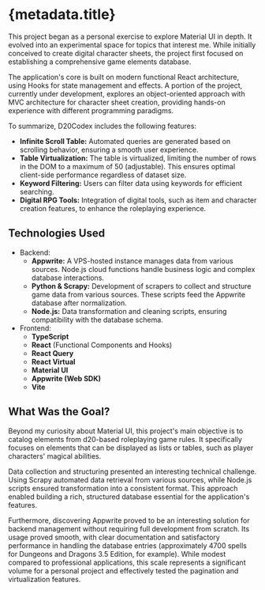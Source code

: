 
# {metadata.title}

<HorizontalGallery images={metadata.gallery} title={metadata.title} />

<ProjectExternalLinks urls={metadata.urls} />

This project began as a personal exercise to explore Material UI in depth. It evolved into an experimental space for topics that interest me. While initially conceived to create digital character sheets, the project first focused on establishing a comprehensive game elements database.

The application's core is built on modern functional React architecture, using Hooks for state management and effects. A portion of the project, currently under development, explores an object-oriented approach with MVC architecture for character sheet creation, providing hands-on experience with different programming paradigms.

To summarize, D20Codex includes the following features:
- **Infinite Scroll Table:** Automated queries are generated based on scrolling behavior, ensuring a smooth user experience.
- **Table Virtualization:** The table is virtualized, limiting the number of rows in the DOM to a maximum of 50 (adjustable). This ensures optimal client-side performance regardless of dataset size.
- **Keyword Filtering:** Users can filter data using keywords for efficient searching.
- **Digital RPG Tools:** Integration of digital tools, such as item and character creation features, to enhance the roleplaying experience.

## Technologies Used
- Backend:
  - **Appwrite:** A VPS-hosted instance manages data from various sources. Node.js cloud functions handle business logic and complex database interactions.
  - **Python & Scrapy:** Development of scrapers to collect and structure game data from various sources. These scripts feed the Appwrite database after normalization.
  - **Node.js:** Data transformation and cleaning scripts, ensuring compatibility with the database schema.
- Frontend:
  - **TypeScript**
  - **React** (Functional Components and Hooks)
  - **React Query**
  - **React Virtual**
  - **Material UI**
  - **Appwrite (Web SDK)**
  - **Vite**

## What Was the Goal?
Beyond my curiosity about Material UI, this project's main objective is to catalog elements from d20-based roleplaying game rules. It specifically focuses on elements that can be displayed as lists or tables, such as player characters' magical abilities.

Data collection and structuring presented an interesting technical challenge. Using Scrapy automated data retrieval from various sources, while Node.js scripts ensured transformation into a consistent format. This approach enabled building a rich, structured database essential for the application's features.

Furthermore, discovering Appwrite proved to be an interesting solution for backend management without requiring full development from scratch. Its usage proved smooth, with clear documentation and satisfactory performance in handling the database entries (approximately 4700 spells for Dungeons and Dragons 3.5 Edition, for example). While modest compared to professional applications, this scale represents a significant volume for a personal project and effectively tested the pagination and virtualization features.
